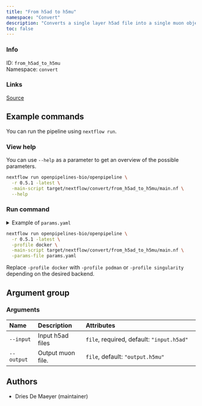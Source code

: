 ```yaml
---
title: "From h5ad to h5mu"
namespace: "Convert"
description: "Converts a single layer h5ad file into a single muon object"
toc: false
---
```


::: {.column-margin}

### Info

ID: `from_h5ad_to_h5mu`  
Namespace: `convert`

### Links
[Source](https://github.com/openpipelines-bio/openpipeline/blob/main/src/convert/from_h5ad_to_h5mu){.btn-action .btn-sm .btn-info .btn role="button"}

:::



## Example commands

You can run the pipeline using `nextflow run`.

### View help

You can use `--help` as a parameter to get an overview of the possible parameters.

```bash
nextflow run openpipelines-bio/openpipeline \
  -r 0.5.1 -latest \
  -main-script target/nextflow/convert/from_h5ad_to_h5mu/main.nf \
  --help
```

### Run command

<details>
<summary>Example of `params.yaml`</summary>
```yaml
# Arguments
input: # please fill in - example: ["input.h5ad"]
modality: ["rna"]
# output: "$id.$key.output.h5mu"

# Nextflow input-output arguments
publish_dir: # please fill in - example: "output/"
# param_list: "my_params.yaml"
```
</details>

```bash
nextflow run openpipelines-bio/openpipeline \
  -r 0.5.1 -latest \
  -profile docker \
  -main-script target/nextflow/convert/from_h5ad_to_h5mu/main.nf \
  -params-file params.yaml
```

:::{.callout-note}
Replace `-profile docker` with `-profile podman` or `-profile singularity` depending on the desired backend.
:::

## Argument group

### Arguments

|Name       |Description       |Attributes                                |
|:----------|:-----------------|:-----------------------------------------|
|`--input`  |Input h5ad files  |`file`, required, default: `"input.h5ad"` |
|`--output` |Output muon file. |`file`, default: `"output.h5mu"`          |

## Authors

  * Dries De Maeyer (maintainer)
